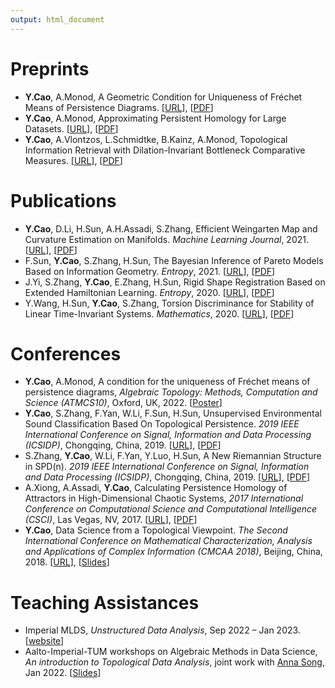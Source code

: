 ```yaml
---
output: html_document
---
```


# Preprints

- **Y.Cao**, A.Monod, A Geometric Condition for Uniqueness of Fréchet Means of Persistence Diagrams. [[URL](https://arxiv.org/abs/2207.03943)], [[PDF](/papers-and-ppts/grouping-v1.pdf)]
- **Y.Cao**, A.Monod, Approximating Persistent Homology for Large Datasets. [[URL](https://arxiv.org/abs/2204.09155)], [[PDF](/papers-and-ppts/approx-v2.pdf)]
- **Y.Cao**, A.Vlontzos, L.Schmidtke, B.Kainz, A.Monod, Topological Information Retrieval with Dilation-Invariant Bottleneck Comparative Measures. [[URL](https://arxiv.org/abs/2104.01672)], [[PDF](/papers-and-ppts/tdair-v3.pdf)]

# Publications  

- **Y.Cao**, D.Li, H.Sun, A.H.Assadi, S.Zhang, Efficient Weingarten Map and Curvature Estimation on Manifolds. *Machine Learning Journal*, 2021. [[URL](https://link.springer.com/article/10.1007%2Fs10994-021-05953-4)], [[PDF](/papers-and-ppts/weingarten-v2.pdf)]
- F.Sun, **Y.Cao**, S.Zhang, H.Sun, The Bayesian Inference of Pareto Models Based on Information Geometry. *Entropy*, 2021. [[URL](https://www.mdpi.com/1099-4300/23/1/45)], [[PDF](/papers-and-ppts/entropy-sun.pdf)] 
- J.Yi, S.Zhang, **Y.Cao**, E.Zhang, H.Sun, Rigid Shape Registration Based on Extended Hamiltonian Learning. *Entropy*, 2020. [[URL](https://www.mdpi.com/1099-4300/22/5/539)], [[PDF](/papers-and-ppts/entropy-yi.pdf)]
- Y.Wang, H.Sun, **Y.Cao**, S.Zhang, Torsion Discriminance for Stability of Linear Time-Invariant Systems. *Mathematics*, 2020. [[URL](https://www.mdpi.com/2227-7390/8/3/386)], [[PDF](/papers-and-ppts/mathematics-wang.pdf)] 

# Conferences

- **Y.Cao**, A.Monod, A condition for the uniqueness of Fréchet means of persistence diagrams, *Algebraic Topology: Methods, Computation and Science (ATMCS10)*, Oxford, UK, 2022. [[Poster](/papers-and-ppts/ATMCS10.pdf)]
- **Y.Cao**, S.Zhang, F.Yan, W.Li, F.Sun, H.Sun, Unsupervised Environmental Sound Classification Based On Topological Persistence. *2019 IEEE International Conference on Signal, Information and Data Processing (ICSIDP)*, Chongqing, China, 2019. [[URL](https://ieeexplore.ieee.org/document/9173135)], [[PDF](/papers-and-ppts/icsidp2019cao.pdf)]
- S.Zhang, **Y.Cao**, W.Li, F.Yan, Y.Luo, H.Sun, A New Riemannian Structure in SPD(n). *2019 IEEE International Conference on Signal, Information and Data Processing (ICSIDP)*, Chongqing, China, 2019. [[URL](https://ieeexplore.ieee.org/document/9173017)], [[PDF](/papers-and-ppts/icsidp2019zhang.pdf)]
- A.Xiong, A.Assadi, **Y.Cao**, Calculating Persistence Homology of Attractors in High-Dimensional Chaotic Systems, *2017 International Conference on Computational Science and Computational Intelligence (CSCI)*, Las Vegas, NV, 2017. [[URL](https://ieeexplore.ieee.org/document/8560778)], [[PDF](/papers-and-ppts/anda2017.pdf)]
- **Y.Cao**, Data Science from a Topological Viewpoint. *The Second International Conference on Mathematical Characterization, Analysis and Applications of Complex Information (CMCAA 2018)*, Beijing, China, 2018. [[URL](https://math.bit.edu.cn/cmcaa2018/program2018/index.htm)], [[Slides](/papers-and-ppts/cmcaa2018.pptx)] 

# Teaching Assistances

- Imperial MLDS, *Unstructured Data Analysis*, Sep 2022 -- Jan 2023. [[website](https://www.imperial.ac.uk/study/courses/postgraduate-taught/machine-learning-data-science/)]
- Aalto-Imperial-TUM workshops on Algebraic Methods in Data Science, *An introduction to Topological Data Analysis*, joint work with [Anna Song](https://sites.google.com/view/annasong), Jan 2022. [[Slides](/papers-and-ppts/TDA_tutorial.pdf)]



